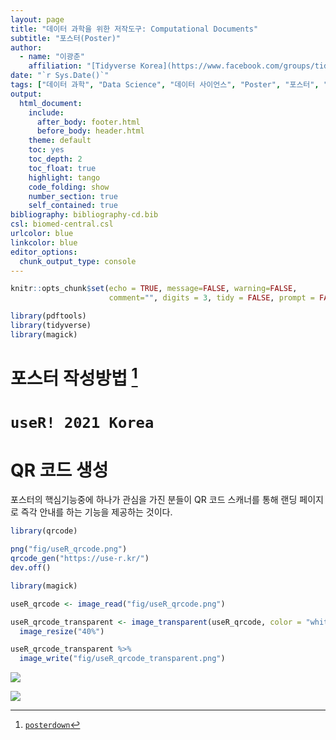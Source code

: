 ```yaml
---
layout: page
title: "데이터 과학을 위한 저작도구: Computational Documents"
subtitle: "포스터(Poster)"
author:
  - name: "이광춘"
    affiliation: "[Tidyverse Korea](https://www.facebook.com/groups/tidyverse/)"
date: "`r Sys.Date()`"
tags: ["데이터 과학", "Data Science", "데이터 사이언스", "Poster", "포스터", "useR! 2021 Korea"]
output:
  html_document: 
    include:
      after_body: footer.html
      before_body: header.html
    theme: default
    toc: yes
    toc_depth: 2
    toc_float: true
    highlight: tango
    code_folding: show
    number_section: true
    self_contained: true
bibliography: bibliography-cd.bib
csl: biomed-central.csl
urlcolor: blue
linkcolor: blue
editor_options: 
  chunk_output_type: console
---
```


```r
knitr::opts_chunk$set(echo = TRUE, message=FALSE, warning=FALSE,
                      comment="", digits = 3, tidy = FALSE, prompt = FALSE, fig.align = 'center')

library(pdftools)
library(tidyverse)
library(magick)

```


# 포스터 작성방법 [^posterdown] {#poster-howto}

[^posterdown]: [`posterdown`](https://github.com/brentthorne/posterdown/)



# `useR! 2021 Korea` {#useR-poster}

# QR 코드 생성 {#qr-code-generator}

포스터의 핵심기능중에 하나가 관심을 가진 분들이 QR 코드 스캐너를 통해 랜딩 페이지로 즉각 안내를 하는 기능을 제공하는 것이다.

```r
library(qrcode)

png("fig/useR_qrcode.png")
qrcode_gen("https://use-r.kr/")
dev.off()
```

```r
library(magick)

useR_qrcode <- image_read("fig/useR_qrcode.png")

useR_qrcode_transparent <- image_transparent(useR_qrcode, color = "white") %>% 
  image_resize("40%")

useR_qrcode_transparent %>% 
  image_write("fig/useR_qrcode_transparent.png")
```



![](fig/useR_qrcode_transparent.png)


![](fig/Tidyverse_Korea_logo.png)



